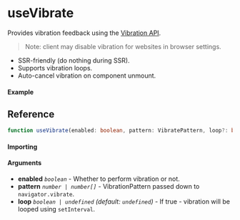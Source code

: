 
<Meta title="Navigator/useVibrate" component={Example} />

# useVibrate

Provides vibration feedback using the [Vibration API](https://developer.mozilla.org/en-US/docs/Web/API/Vibration_API).

> Note: client may disable vibration for websites in browser settings.

- SSR-friendly (do nothing during SSR).
- Supports vibration loops.
- Auto-cancel vibration on component unmount.

#### Example

<Canvas>
	<Story story={Example} inline />
</Canvas>

## Reference

```ts
function useVibrate(enabled: boolean, pattern: VibratePattern, loop?: boolean): void;
```

#### Importing

<ImportPath />

#### Arguments

- **enabled** _`boolean`_ - Whether to perform vibration or not.
- **pattern** _`number | number[]`_ - VibrationPattern passed down to `navigator.vibrate`.
- **loop** _`boolean | undefined`_ _(default: `undefined`)_ - If true - vibration will be looped
  using `setInterval`.
